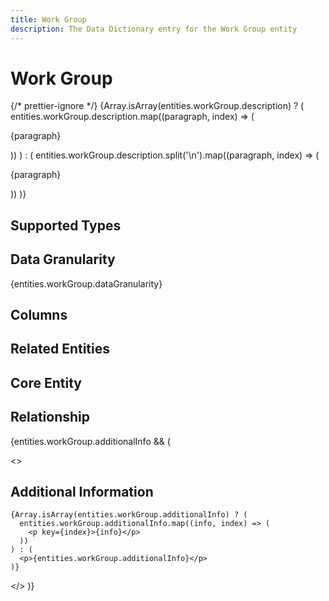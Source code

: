 ```yaml
---
title: Work Group
description: The Data Dictionary entry for the Work Group entity
---
```



# Work Group

{/* prettier-ignore */}
{Array.isArray(entities.workGroup.description) ? (
  entities.workGroup.description.map((paragraph, index) => (
    <p key={index}>{paragraph}</p>
))
) : (
entities.workGroup.description.split('\n').map((paragraph, index) => (

<p key={index}>{paragraph}</p>
)) )}

## Supported Types

<SupportedTypesTable supportedTypes={entities.workGroup.supportedTypes} />

## Data Granularity

{entities.workGroup.dataGranularity}

## Columns

<ColumnsTable columns={entities.workGroup.columns} />

## Related Entities

<RelatedEntitiesList relatedEntities={entities.workGroup.relatedEntities} />

## Core Entity

<CoreEntityTable coreEntities={entities.workGroup.coreEntity} />

## Relationship

<RelationshipTable
  relationship={entities.workGroup.relationship}
  simple={true}
/>

{entities.workGroup.additionalInfo && (

  <>
    <h2>Additional Information</h2>

    {Array.isArray(entities.workGroup.additionalInfo) ? (
      entities.workGroup.additionalInfo.map((info, index) => (
        <p key={index}>{info}</p>
      ))
    ) : (
      <p>{entities.workGroup.additionalInfo}</p>
    )}

  </>
)}
